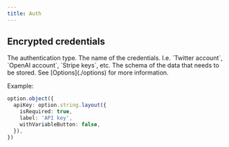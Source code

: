 ```yaml
---
title: Auth
---
```


## Encrypted credentials

<ResponseField name="type" type="'encryptedCredentials'" required>
  The authentication type.
</ResponseField>

<ResponseField name="name" type="string" required>
  The name of the credentials. I.e. `Twitter account`, `OpenAI account`, `Stripe
  keys`, etc.
</ResponseField>

<ResponseField name="schema" type="z.ZodObject<any>" required>
  The schema of the data that needs to be stored. See [Options](./options) for
  more information.

Example:

```ts
option.object({
  apiKey: option.string.layout({
    isRequired: true,
    label: 'API key',
    withVariableButton: false,
  }),
})
```

</ResponseField>
